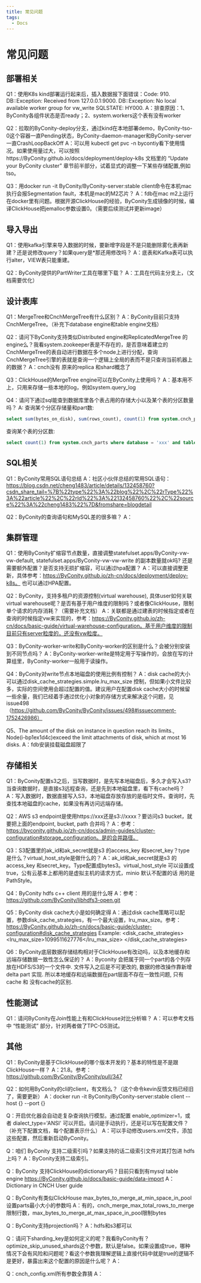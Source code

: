 ```yaml
---
title: 常见问题
tags:
  - Docs
---
```



# 常见问题

## 部署相关

Q1：使用K8s kind部署运行起来后，插入数据报下面错误：Code: 910. DB::Exception: Received from 127.0.0.1:9000. DB::Exception: No local available worker group for vw_write SQLSTATE: HY000.
A：排查原因：1、ByConity各组件状态是否ready；2、system.workers这个表有没有worker

Q2：拉取的ByConity-deploy分支，通过kind在本地部署demo，ByConity-tso-0这个容器一直Pending状态，ByConity-daemon-manager和ByConity-server一直CrashLoopBackOff
A：可以用 kubectl get  pvc -n bycontiy看下使用情况。如果使用量过大，可以按照https://ByConity.github.io/docs/deployment/deploy-k8s 文档里的 “Update your ByConity cluster” 章节前半部分，试着显式的调整一下某些存储配置,例如tso。

Q3：用docker run -it ByConity/ByConity-server:stable client命令在本机mac执行会报Segmentation fault，本机是mac的M2芯片？
A：fdb在mac m2上运行在docker里有问题。根据开源ClickHouse的经验，ByConity生成镜像的时候，编译ClickHouse把jemalloc参数设置0。（需要后续测试并更新image）

## 导入导出

Q1：使用kafka引擎来导入数据的时候，要新增字段是不是只能删除雾化表再新建？还是说修改query？如果query是*那还用修改吗？
A：底表和Kafka表可以执行alter，VIEW表只能重建。

Q2：ByConity提供的PartWriter工具在哪里下载？
A：工具在代码主分支上，（文档需要优化）


## 设计表库

Q1：MergeTree和CnchMergeTree有什么区别？
A：ByConity目前只支持CnchMergeTree。（补充下database engine和table engine文档）

Q2：请问下ByConity支持类似Distributed engine和ReplicatedMergeTree 的engine么？我看system.zookeeper表是不存在的，是否意味着建立的CnchMergeTree的表自动进行数据在多个node上进行分配，查询CnchMergeTree引擎的表就是查询一个逻辑上全局的表而不是只查询当前机器上的数据？
A：cnch没有 原来的replica 和shard概念了

Q3：ClickHouse的MergeTree engine可以在ByConity上使用吗？
A：基本用不上，只用来存储一些本地的log，例如system.query_log


Q4：请问下通过sql能查到数据库里各个表占用的存储大小以及某个表的分区数量吗？
A: 查询某个分区存储量和part数:
```sql
select sum(bytes_on_disk), sum(rows_count), count(1) from system.cnch_parts where database = 'xxx' and table = 'xxx' and partition_id = 'xxx' and visible
```

查询某个表的分区数:
```sql
select count(1) from system.cnch_parts where database = 'xxx' and table = 'xxx'  and visible
```

## SQL相关

Q1：ByConity常用SQL语句总结
A：社区小伙伴总结的常用SQL语句：https://blog.csdn.net/cheng1483/article/details/132458760?csdn_share_tail=%7B%22type%22%3A%22blog%22%2C%22rType%22%3A%22article%22%2C%22rId%22%3A%22132458760%22%2C%22source%22%3A%22cheng1483%22%7D&fromshare=blogdetail

Q2：ByConity的查询语句和MySQL差的很多嘛？
A：

## 集群管理

Q1：使用ByConity扩缩容节点数量，直接调整statefulset.apps/ByConity-vw-vw-default, statefulset.apps/ByConity-vw-vw-write 的副本数量就ok吗? 还是需要额外配置？是否支持无损扩缩容，可以通过hpa配置？
A：可以直接调整更新，具体参考：https://ByConity.github.io/zh-cn/docs/deployment/deploy-k8s。 也可以通过HPA配置。

Q2：ByConity，支持多租户的资源控制(virtual warehouse),  具体user如何关联virtual warehouse呢？是否有基于用户维度的限制吗？或者像ClickHouse，限制单个请求的内存消耗？（需要补充文档）
A：关联都是通过建表的时候指定或者在查询的时候指定vw来实现的，参考：https://ByConity.github.io/zh-cn/docs/basic-guide/virtual-warehouse-configuration。基于用户维度的限制目前只有server粒度的，还没有vw粒度。

Q3：ByConity-worker-write和ByConity-worker的区别是什么？会被分别安装到不同节点吗？
A：ByConity-worker-write是特定用于写操作的，会放在写的计算组里，ByConity-worker一般用于读操作。

Q4：ByConity对write节点本地磁盘的使用比例有控制？
A：disk cache的大小可以通过disk_cache_strategies.simple.lru_max_size 控制，但如果小文件比较多，实际的空间使用会超过配置的值。建议用户在配置disk cache大小的时候留一些余量，我们已经着手通过优化小对象的存储方式来解决这个问题，见issue498（https://github.com/ByConity/ByConity/issues/498#issuecomment-1752426986）

Q5、The amount of the disk on instance in question reach its limits., Node(i-bp1ex1d4c)exceed the limit attachments of disk, which at most 16 disks.
A：fdb安装挂载磁盘超限了

## 存储相关

Q1：ByConity配置s3之后，当写数据时，是先写本地磁盘后，多久才会写入s3? 当查询数据时，是直接s3远程查询，还是先到本地磁盘里，看下有cache吗？
A：写入数据时，数据直接写入S3，本地磁盘存放存放的是临时文件。查询时，先查找本地磁盘的cache，如果没有再访问远端存储。

Q2：AWS s3 endpoint是使用https://xxx还是s3://xxxx？要访问s3 bucket，就要把上面的endpoint, bucket, path 合并吗？
A：参考：https://byconity.github.io/zh-cn/docs/admin-guides/cluster-configuration#storage_configuration。是的合并路径。
 
Q3：S3配置里的ak_id和ak_secret就是s3 的access_key 和secret_key？type是什么？virtual_host_style是做什么的？
A：ak_id和ak_secret就是s3 的access_key 和secret_key。Type配置成bytes3。virtual_host_style 可以设置成true，公有云基本上都用的是虚拟主机的请求方式，minio 默认不配置的话 用的是 PathStyle。

Q4：ByConity hdfs c++ client 用的是什么呀
A：参考：https://github.com/ByConity/libhdfs3-open.git

Q5：ByConity disk cache大小是如何确定得
A：通过disk cache策略可以配置，参数disk_cache_strategies，有一个最大设置，lru_max_size。参考：https://ByConity.github.io/zh-cn/docs/basic-guide/cluster-configuration#disk_cache_strategies
Example:
<disk_cache_strategies>
    <simple>
        <lru_max_size>1099511627776</lru_max_size>
    </simple>
 </disk_cache_strategies>

Q6：ByConity底层数据存储结构相对于ClickHouse有改动吗，以及本地缓存和远端存储数据一致性怎么保证的？
A：Byconity 会把属于同一个part的各个列存放在HDFS/S3的一个文件中. 文件写入之后是不可更改的, 数据的修改操作靠新增delta part 实现. 所以本地缓存和远端数据在part层面不存在一致性问题, 只有cache 和 没有cache的区别.

## 性能测试

Q1：请问ByConity在Join性能上有和ClickHouse对比分析嘛？
A：可以参考文档中 “性能测试” 部分，针对两者做了TPC-DS测试。


## 其他
Q1：ByConity是基于ClickHouse的哪个版本开发的？基本的特性是不是跟ClickHouse一样？
A：21.8。参考：https://github.com/ByConity/ByConity/pull/347

Q2：如何用ByConity的cli的client，有文档么？（这个命令kevin反馈文档已经旧了，需要更新）
A：docker run -it ByConity/ByConity-server:stable client --host {} --port {}

Q：开启优化器会自动走复杂查询执行模型。通过配置 enable_optimizer=1，或者 dialect_type='ANSI' 可以开启。请问是手动执行，还是可以写在配置文件？（补充下配置文档，每个配置表示什么）
A：可以手动修改users.xml文件，添加这些配置，然后重新启动ByConity。
 
Q：咱们 ByConity 支持二级索引吗？如果支持的话二级索引文件对其打包进 hdfs 上吗？
A：ByConity支持二级索引。

Q：ByConity 支持ClickHouse的dictionary吗？目前只看到有mysql table engine https://ByConity.github.io/docs/basic-guide/data-import
A：Dictionary in CNCH User guide 

Q：ByConity有类似ClickHouse max_bytes_to_merge_at_min_space_in_pool 设置parts最小大小的参数吗
A：有的，cnch_merge_max_total_rows_to_merge限制行数，max_bytes_to_merge_at_max_space_in_pool限制bytes

Q：ByConity支持projection吗？
A：hdfs和s3都可以
 
Q：请问下sharding_key是如何定义的呢？我看ByConity有？optimize_skip_unused_shards这个参数，默认是false。如果设置成true，哪种情况下会有风险和问题呢？看这个参数我理解逻辑上直接代码中就是true的逻辑不是更好，暴露出来这个配置的原因是什么呢？
A：

Q：cnch_config.xml所有参数全靠猜
A：
